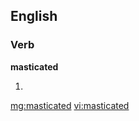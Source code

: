 ==English==

===Verb===
'''masticated'''

# {{past of|[[masticate]]}}

[[mg:masticated]]
[[vi:masticated]]